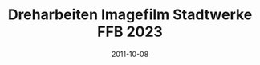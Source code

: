 ---
title: Dreharbeiten Imagefilm Stadtwerke FFB 2023
date: 2011-10-08
image: "/images/mcv/stadtwerke.jpeg"
width: 1125
height: 1500
---